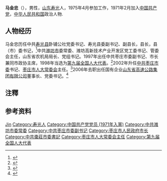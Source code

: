 '''马金忠'''（{{bd|1949年|1月|}}），男性，[[山东|山东]][[寿光|寿光]]人，1975年4月参加工作，1971年2月加入[[中国共产党|中国共产党]]，[[中华人民共和国|中华人民共和国]]政治人物.

== 人物经历 ==

马金忠历任中共[[寿光县|寿光县]]卧铺公社党委书记、寿光县委副书记、副县长，县长，县（市）委书记，{{notetag|寿光县于1993年6月1日撤縣設市，马金忠以县委书记身份出任新成立的寿光市委书记}}<ref>{{cite web |title=寿光民营企业家白永生：认准了路就大步走 |url=http://www.cnr.cn/2008zt/ggkf/shibadianxing/sdsg/kzsg/200810/t20081031_505138973.html |website=[[央广网|央广网]] |accessdate=2022-04-12}}</ref>中共[[潍坊市|潍坊市]]委常委、潍坊高新技术产业开发区党工委书记、管委会主任，山东省农机局局长、党组书记。1997年出任中共枣庄市委副书记、市长兼同市政协主席，1998年当选为[[第九届全国人大代表|第九届全国人大代表]]。<ref>{{Cite web|title=第九届全国人民代表大会代表名单（2987名）|url=http://www.people.com.cn/GB/shizheng/7501/7554/20020228/676396.html|accessdate=2019-12-28|work=[[人民网|人民网]]||archiveurl=https://web.archive.org/web/20191228074650/http://www.people.com.cn/GB/shizheng/7501/7554/20020228/676396.html|archivedate=2019-12-28}}</ref>2002年升任[[中共枣庄市委|中共枣庄市委]]书记、[[枣庄市人大常委会|枣庄市人大常委会]]主任。<ref>{{Cite book|title=中华人民共和国职官志|author=何虎生, 李耀东, 向常福主编|publisher=中国社会出版社|year=2003|isbn=9787800883934|location=北京|pages=}}</ref>2006年去职出任国有企业[[山东省高速公路集团有限公司|山东省高速公路集团有限公司]]董事长、党委书记。<ref>{{cite web |title=刘玉祥、张新起分别出任中共枣庄、潍坊市委书记 |url=https://www.chinanews.com.cn/other/news/2006/09-17/791377.shtml |website=[[中新网|中新网]] |accessdate=2006-09-17}}</ref>

== 注釋 ==
{{notefoot}}

== 参考资料 ==
{{reflist}}

{{start box}}
{{s-ppo|cpc}}
{{s-before|[[张传林|张传林]]}}
{{s-title|[[中國共產黨枣庄市委員會|中國共產黨枣庄市委員會]]书记|2002年12月－2006年9月}}
{{s-after|[[刘玉祥|刘玉祥]]}}
{{s-gov|prc}}
{{s-before|[[秦尧基|秦尧基]]}}
{{s-title|[[枣庄市人民政府|枣庄市人民政府]]市长|1997年12月－2002年12月}}
{{s-after|刘玉祥}}
{{end box}}

{{Authority control}}
{{DEFAULTSORT:Ma马}}
[[Category:马姓|Jin]]
[[Category:寿光人|Category:寿光人]]
[[Category:中国共产党党员_(1971年入黨)|Category:中国共产党党员 (1971年入黨)]]
[[Category:中共潍坊市委常委|Category:中共潍坊市委常委]]
[[Category:中共枣庄市委副书记|Category:中共枣庄市委副书记]]
[[Category:枣庄市人民政府市长|Category:枣庄市人民政府市长]]
[[Category:中共棗莊市委書記|Category:中共棗莊市委書記]]
[[Category:枣庄市人大常委会主任|Category:枣庄市人大常委会主任]]
[[Category:第九届全国人大代表|Category:第九届全国人大代表]]